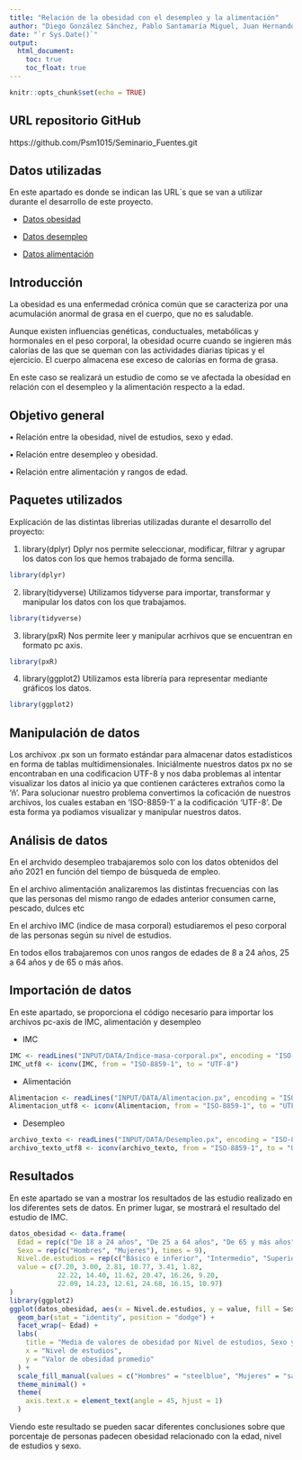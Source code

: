 ```yaml
---
title: "Relación de la obesidad con el desempleo y la alimentación"
author: "Diego González Sánchez, Pablo Santamaría Miguel, Juan Hernando Quintana"
date: "`r Sys.Date()`"
output: 
  html_document:
    toc: true
    toc_float: true
---
```


```r
knitr::opts_chunk$set(echo = TRUE)
```

## **URL repositorio GitHub**
https://github.com/Psm1015/Seminario_Fuentes.git

## **Datos utilizadas**
En este apartado es donde se indican las URL´s que se van a utilizar durante el desarrollo de este proyecto. 

- [Datos obesidad](https://datos.gob.es/es/catalogo/ea0010587-indice-de-masa-corporal-poblacion-adulta-segun-sexo-grupo-de-edad-y-nivel-de-estudios-poblacion-de-18-y-mas-anos-identificador-api-t15-p420-a2019-p06-l0-01005-px1)

- [Datos desempleo](https://datos.gob.es/es/catalogo/ea0010587-parados-por-tiempo-de-busqueda-de-empleo-sexo-y-grupo-de-edad-epa-identificador-api-66002)

- [Datos alimentación](https://datos.gob.es/es/catalogo/ea0010587-patron-de-consumo-de-determinados-alimentos-segun-sexo-y-grupo-de-edad-poblacion-de-15-y-mas-anos-identificador-api-t15-p420-a2019-p06-l0-05001-px1)

## **Introducción**
La obesidad es una enfermedad crónica común que se caracteriza por una acumulación anormal de grasa en el cuerpo, que no es saludable.

Aunque existen influencias genéticas, conductuales, metabólicas y hormonales en el peso corporal, la obesidad ocurre cuando se ingieren más calorías de las que se queman con las actividades diarias típicas y el ejercicio. El cuerpo almacena ese exceso de calorías en forma de grasa.

En este caso se realizará un estudio de como se ve afectada la obesidad en relación con el desempleo y la alimentación  respecto a la edad.

## **Objetivo general**
• Relación entre la obesidad, nivel de estudios, sexo y edad.

• Relación entre desempleo y obesidad.

• Relación entre alimentación y rangos de edad.

## **Paquetes utilizados**
Explícación de las distintas librerias utilizadas durante el desarrollo del proyecto:

1. library(dplyr)
Dplyr nos permite seleccionar, modificar, filtrar y agrupar los datos con los que hemos trabajado de forma sencilla.

```r
library(dplyr)
```

2. library(tidyverse)
Utilizamos tidyverse para importar, transformar y manipular los datos con los que trabajamos.

```r
library(tidyverse)
```

3. library(pxR)
Nos permite leer y manipular acrhivos que se encuentran en formato pc axis.

```r
library(pxR)
```

4. library(ggplot2)
Utilizamos esta librería para representar mediante gráficos los datos.

```r
library(ggplot2)
```

## **Manipulación de datos**
Los archivox .px son un formato estándar para almacenar datos estadísticos en forma de tablas multidimensionales.
Iniciálmente nuestros datos px no se encontraban en una codificacion UTF-8 y nos daba problemas al intentar visualizar los datos al inicio ya que contienen carácteres extraños como la 'ñ'.
Para solucionar nuestro problema convertimos la coficación de nuestros archivos, los cuales estaban en 'ISO-8859-1' a la codificación 'UTF-8'.
De esta forma ya podiamos visualizar y manipular nuestros datos.

## **Análisis de datos**
En el archvido desempleo trabajaremos solo con los datos obtenidos del año 2021 en función del tiempo de búsqueda de empleo.

En el archivo alimentación analizaremos las distintas frecuencias con las que las personas del mismo rango de edades anterior consumen carne, pescado, dulces etc

En el archivo IMC (indice de masa corporal) estudiaremos el peso corporal de las personas según su nivel de estudios.

En todos ellos trabajaremos con unos rangos de edades de 8 a 24 años, 25 a 64 años y de 65 o más años.

## **Importación de datos**
En este apartado, se proporciona el código necesario para importar los archivos pc-axis de IMC, alimentación y desempleo

- IMC
```r
IMC <- readLines("INPUT/DATA/Indice-masa-corporal.px", encoding = "ISO-8859-1")
IMC_utf8 <- iconv(IMC, from = "ISO-8859-1", to = "UTF-8")
```

- Alimentación
```r
Alimentacion <- readLines("INPUT/DATA/Alimentacion.px", encoding = "ISO-8859-1")
Alimentacion_utf8 <- iconv(Alimentacion, from = "ISO-8859-1", to = "UTF-8")
```

- Desempleo
```r
archivo_texto <- readLines("INPUT/DATA/Desempleo.px", encoding = "ISO-8859-1")
archivo_texto_utf8 <- iconv(archivo_texto, from = "ISO-8859-1", to = "UTF-8")
```

## **Resultados**
En este apartado se van a mostrar los resultados de las estudio realizado en los diferentes sets de datos. En primer lugar, se mostrará el resultado del estudio de IMC. 

```r
datos_obesidad <- data.frame(
  Edad = rep(c("De 18 a 24 años", "De 25 a 64 años", "De 65 y más años"), each = 6),
  Sexo = rep(c("Hombres", "Mujeres"), times = 9),
  Nivel.de.estudios = rep(c("Básico e inferior", "Intermedio", "Superior"), times = 6),
  value = c(7.20, 3.00, 2.81, 10.77, 3.41, 1.82, 
            22.22, 14.40, 11.62, 20.47, 16.26, 9.20, 
            22.09, 14.23, 12.61, 24.68, 16.15, 10.97)
)
library(ggplot2)
ggplot(datos_obesidad, aes(x = Nivel.de.estudios, y = value, fill = Sexo)) +
  geom_bar(stat = "identity", position = "dodge") +
  facet_wrap(~ Edad) +
  labs(
    title = "Media de valores de obesidad por Nivel de estudios, Sexo y Edad",
    x = "Nivel de estudios",
    y = "Valor de obesidad promedio"
  ) +
  scale_fill_manual(values = c("Hombres" = "steelblue", "Mujeres" = "salmon")) +
  theme_minimal() +
  theme(
    axis.text.x = element_text(angle = 45, hjust = 1)
  )
```

Viendo este resultado se pueden sacar diferentes conclusiones sobre que porcentaje de personas padecen obesidad relacionado con la edad, nivel de estudios y sexo.

